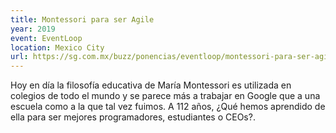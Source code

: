```yaml
---
title: Montessori para ser Agile
year: 2019
event: EventLoop
location: Mexico City
url: https://sg.com.mx/buzz/ponencias/eventloop/montessori-para-ser-agile
---
```


Hoy en día la filosofía educativa de María Montessori es utilizada en colegios de todo el mundo y se parece más a trabajar en Google que a una escuela como a la que tal vez fuimos. A 112 años, ¿Qué hemos aprendido de ella para ser mejores programadores, estudiantes o CEOs?.